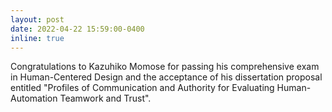 ```yaml
---
layout: post
date: 2022-04-22 15:59:00-0400
inline: true
---
```


Congratulations to Kazuhiko Momose for passing his comprehensive exam in Human-Centered Design and the acceptance of his dissertation proposal entitled "Profiles of Communication and Authority for Evaluating Human-Automation Teamwork and Trust".
